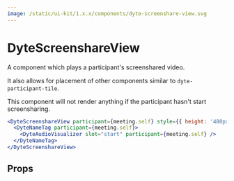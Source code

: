 ```yaml
---
image: /static/ui-kit/1.x.x/components/dyte-screenshare-view.svg
---
```


# DyteScreenshareView

A component which plays a participant's screenshared video.

It also allows for placement of other components similar to `dyte-participant-tile`.

This component will not render anything if the participant hasn't start screensharing.

```jsx live
<DyteScreenshareView participant={meeting.self} style={{ height: '480px' }}>
  <DyteNameTag participant={meeting.self}>
    <DyteAudioVisualizer slot="start" participant={meeting.self} />
  </DyteNameTag>
</DyteScreenshareView>
```

## Props

<PropsTable of="dyte-screenshare-view" />
